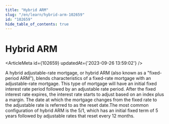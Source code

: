 ```yaml
---
title: "Hybrid ARM"
slug: "/en/learn/hybrid-arm-102659"
id: "102659"
hide_table_of_contents: true
---
```



# Hybrid ARM

<ArticleMeta id={102659} updatedAt={'2023-09-26 13:59:02'} />
<div className='border-solid border-b border-t-0 my-4 border-[var(--ifm-color-gray-300)]' />

A hybrid adjustable-rate mortgage, or hybrid ARM (also known as a "fixed-period ARM"), blends characteristics of a fixed-rate mortgage with an adjustable-rate mortgage. This type of mortgage will have an initial fixed interest rate period followed by an adjustable rate period. After the fixed interest rate expires, the interest rate starts to adjust based on an index plus a margin. The date at which the mortgage changes from the fixed rate to the adjustable rate is referred to as the reset date.The most common configuration of hybrid ARM is the 5/1, which has an initial fixed term of 5 years followed by adjustable rates that reset every 12 months.
